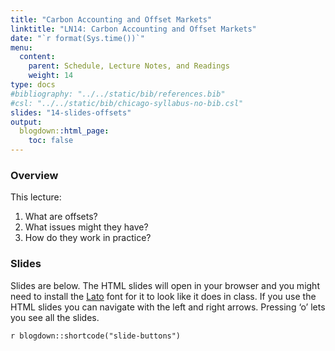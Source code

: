 ```yaml
---
title: "Carbon Accounting and Offset Markets"
linktitle: "LN14: Carbon Accounting and Offset Markets"
date: "`r format(Sys.time())`"
menu:
  content:
    parent: Schedule, Lecture Notes, and Readings
    weight: 14
type: docs
#bibliography: "../../static/bib/references.bib"
#csl: "../../static/bib/chicago-syllabus-no-bib.csl"
slides: "14-slides-offsets"
output:
  blogdown::html_page:
    toc: false
---
```


### Overview

This lecture:

1. What are offsets?
2. What issues might they have?
3. How do they work in practice?

### Slides 

Slides are below. 
The HTML slides will open in your browser and you might need to install the [Lato](https://fonts.google.com/specimen/Lato) font for it to look like it does in class.
If you use the HTML slides you can navigate with the left and right arrows.
Pressing 'o' lets you see all the slides.

`r blogdown::shortcode("slide-buttons")`

